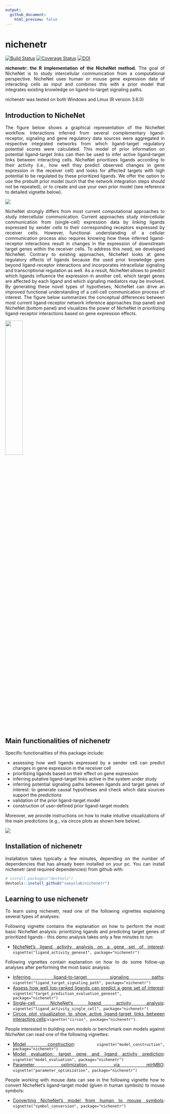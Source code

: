 ```yaml
---
output:
  github_document:
    html_preview: false
---
```


<style>
body {
text-align: justify}
</style>

<!-- README.md is generated from README.Rmd. Please edit that file -->

<!-- github markdown built using
rmarkdown::render("README.Rmd",output_format = "md_document")
-->

# nichenetr

[![Build Status](https://travis-ci.org/saeyslab/nichenetr.svg?branch=master)](https://travis-ci.org/saeyslab/nichenetr)
[![Coverage Status](https://codecov.io/gh/saeyslab/nichenetr/branch/master/graph/badge.svg)](https://codecov.io/gh/saeyslab/nichenetr)
[![DOI](https://zenodo.org/badge/DOI/10.5281/zenodo.3260758.svg)](https://doi.org/10.5281/zenodo.3260758)

**nichenetr: the R implementation of the NicheNet method.** The goal of NicheNet is to study intercellular communication from a computational perspective. NicheNet uses human or mouse gene expression data of interacting cells as input and combines this with a prior model that integrates existing knowledge on ligand-to-target signaling paths. 

nichenetr was tested on both Windows and Linux (R version 3.6.0)

## Introduction to NicheNet

The figure below shows a graphical representation of the NicheNet workflow. Interactions inferred from several complementary ligand-receptor, signaling and gene regulatory data sources were aggregated in respective integrated networks from which ligand-target regulatory potential scores were calculated. This model of prior information on potential ligand-target links can then be used to infer active ligand-target links between interacting cells. NicheNet prioritizes ligands according to their activity (i.e., how well they predict observed changes in gene expression in the receiver cell) and looks for affected targets with high potential to be regulated by these prioritized ligands. 
We offer the option to use the prebuilt prior model (such that the network integration steps should not be repeated), or to create and use your own prior model (see reference to detailed vignette below).

![](vignettes/workflow_nichenet.png)

NicheNet strongly differs from most current computational approaches to study intercellular communication. Current approaches study intercellular communication from (single-cell) expression data by linking ligands expressed by sender cells to their corresponding receptors expressed by receiver cells. However, functional understanding of a cellular communication process also requires knowing how these inferred ligand-receptor interactions result in changes in the expression of downstream target genes within the receiver cells. To address this need, we developed NicheNet. Contrary to existing approaches, NicheNet looks at gene regulatory effects of ligands because the used prior knowledge goes beyond ligand-receptor interactions and incorporates intracellular signaling and transcriptional regulation as well. As a result, NicheNet allows to predict which ligands influence the expression in another cell, which target genes are affected by each ligand and which signaling mediators may be involved. By generating these novel types of hypotheses, NicheNet can drive an improved functional understanding of a cell-cell communication process of interest. The figure below summarizes the conceptual differences between most current ligand-receptor network inference approaches (top panel) and NicheNet (bottom panel) and visualizes the power of NicheNet in prioritizing ligand-receptor interactions based on gene expression effects.

</center>
![](vignettes/comparison_other_approaches_2.png){width=33%}
</center>

## Main functionalities of nichenetr

Specific functionalities of this package include: 

* assessing how well ligands expressed by a sender cell can predict changes in gene expression in the receiver cell
* prioritizing ligands based on their effect on gene expression
* inferring putative ligand-target links active in the system under study
* inferring potential signaling paths between ligands and target genes of interest: to generate causal hypotheses and check which data sources support the predictions
* validation of the prior ligand-target model
* construction of user-defined prior ligand-target models

Moreover, we provide instructions on how to make intuitive visualizations of the main predictions (e.g., via circos plots as shown here below).

![](vignettes/circos_plot_adapted.png)


## Installation of nichenetr

Installation takes typically a few minutes, depending on the number of dependencies that has already been installed on your pc.
You can install nichenetr (and required dependencies) from github with:

```r
# install.packages("devtools")
devtools::install_github("saeyslab/nichenetr")
```

## Learning to use nichenetr

To learn using nichenetr, read one of the following vignettes explaining several types of analyses:

Following vignette contains the explanation on how to perform the most basic NicheNet analysis: prioritizing ligands and predicting target genes of prioritized ligands - this demo analysis takes only a few minutes to run:

* [NicheNet's ligand activity analysis on a gene set of interest](vignettes/ligand_activity_geneset.md): `vignette("ligand_activity_geneset", package="nichenetr")`

Following vignettes contain explanation on how to do some follow-up analyses after performing the most basic analysis:

* [Inferring ligand-to-target signaling paths](vignettes/ligand_target_signaling_path.md): `vignette("ligand_target_signaling_path", package="nichenetr")`
* [Assess how well top-ranked ligands can predict a gene set of interest](vignettes/target_prediction_evaluation_geneset.md): `vignette("target_prediction_evaluation_geneset", package="nichenetr")`
* [Single-cell NicheNet's ligand activity analysis](vignettes/ligand_activity_single_cell.md): `vignette("ligand_activity_single_cell", package="nichenetr")`
* [Circos plot visualization to show active ligand-target links between interacting cells](vignettes/circos.md):`vignette("circos", package="nichenetr")`.

People interested in building own models or benchmark own models against NicheNet can read one of the following vignettes:

* [Model construction](vignettes/model_construction.md): `vignette("model_construction", package="nichenetr")`
* [Model evaluation: target gene and ligand activity prediction](vignettes/model_evaluation.md): `vignette("model_evaluation", package="nichenetr")`
* [Parameter optimization via mlrMBO](vignettes/parameter_optimization.md): `vignette("parameter_optimization", package="nichenetr")`

People working with mouse data can see in the following vignette how to convert NicheNet's ligand-target model (given in human symbols) to mouse symbols:

* [Converting NicheNet's model from human to mouse symbols](vignettes/symbol_conversion.md): `vignette("symbol_conversion", package="nichenetr")`

